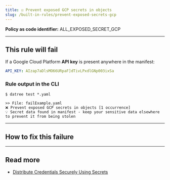 ```yaml
---
title: ☑️ Prevent exposed GCP secrets in objects
slug: /built-in-rules/prevent-exposed-secrets-gcp
---
```



<CommonOverview />

**Policy as code identifier:** ALL_EXPOSED_SECRET_GCP


---

## This rule will fail

If a Google Cloud Platform **API key** is present anywhere in the manifest:

```yaml
API_KEY: AIzap7aDlsMO66URpaF]dTivLPxdlGNp003ixSa
```

### Rule output in the CLI

```terminal
$ datree test *.yaml

>> File: failExample.yaml
❌ Prevent exposed GCP secrets in objects [1 occurrence]
💡 Secret data found in manifest - keep your sensitive data elsewhere to prevent it from being stolen 
```

---

## How to fix this failure

<CommonHowToFix />

---

## Read more

- [Distribute Credentials Securely Using Secrets](https://kubernetes.io/docs/tasks/inject-data-application/distribute-credentials-secure/)
